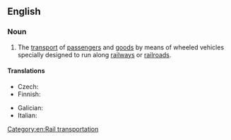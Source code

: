 ==English==
{{wikipedia}}

===Noun===
{{en-noun|-}}

# The [[transport]] of [[passenger]]s and [[goods]] by means of wheeled vehicles specially designed to run along [[railway]]s or [[railroad]]s.

====Translations====
{{trans-top|transport}}
* Czech: {{t+|cs|železnice|f}}
* Finnish: {{t|fi|rautatiekuljetus}}
{{trans-mid}}
* Galician: {{t|gl|transporte por ferrocarril}}
* Italian: {{t|it|trasporto ferroviario|m}}
{{trans-bottom}}

[[Category:en:Rail transportation]]